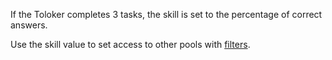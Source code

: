 <Image width="700px" withBackground imageId="1c42baddfa0674702c7406ff5c7623b2" alt="" />

If the Toloker completes 3 tasks, the skill is set to the percentage of correct answers.

Use the skill value to set access to other pools with [filters](/docs/guide/filters).

<Cut title="Example of filter settings">

<Image width="700px" withBackground imageId="1677773315899" alt="" />

</Cut>
